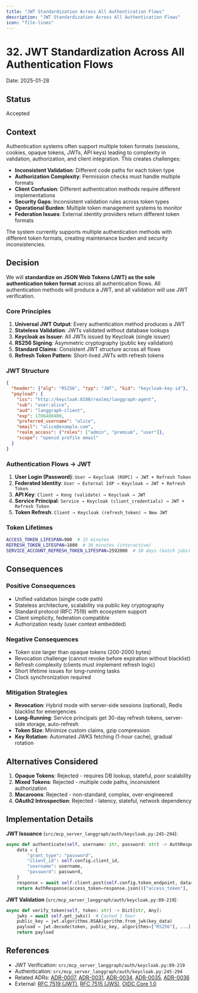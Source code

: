 ```yaml
---
title: "JWT Standardization Across All Authentication Flows"
description: "JWT Standardization Across All Authentication Flows"
icon: "file-lines"
---
```


# 32. JWT Standardization Across All Authentication Flows

Date: 2025-01-28

## Status

Accepted

## Context

Authentication systems often support multiple token formats (sessions, cookies, opaque tokens, JWTs, API keys) leading to complexity in validation, authorization, and client integration. This creates challenges:

- **Inconsistent Validation**: Different code paths for each token type
- **Authorization Complexity**: Permission checks must handle multiple formats
- **Client Confusion**: Different authentication methods require different implementations
- **Security Gaps**: Inconsistent validation rules across token types
- **Operational Burden**: Multiple token management systems to monitor
- **Federation Issues**: External identity providers return different token formats

The system currently supports multiple authentication methods with different token formats, creating maintenance burden and security inconsistencies.

## Decision

We will **standardize on JSON Web Tokens (JWT) as the sole authentication token format** across all authentication flows. All authentication methods will produce a JWT, and all validation will use JWT verification.

### Core Principles

1. **Universal JWT Output**: Every authentication method produces a JWT
2. **Stateless Validation**: JWTs validated without database lookups
3. **Keycloak as Issuer**: All JWTs issued by Keycloak (single issuer)
4. **RS256 Signing**: Asymmetric cryptography (public key validation)
5. **Standard Claims**: Consistent JWT structure across all flows
6. **Refresh Token Pattern**: Short-lived JWTs with refresh tokens

### JWT Structure

```json
{
  "header": {"alg": "RS256", "typ": "JWT", "kid": "keycloak-key-id"},
  "payload": {
    "iss": "http://keycloak:8180/realms/langgraph-agent",
    "sub": "user:alice",
    "aud": "langgraph-client",
    "exp": 1706480400,
    "preferred_username": "alice",
    "email": "alice@example.com",
    "realm_access": {"roles": ["admin", "premium", "user"]},
    "scope": "openid profile email"
  }
}
```

### Authentication Flows → JWT

1. **User Login (Password)**: `User → Keycloak (ROPC) → JWT + Refresh Token`
2. **Federated Identity**: `User → External IdP → Keycloak → JWT + Refresh Token`
3. **API Key**: `Client → Kong (validate) → Keycloak → JWT`
4. **Service Principal**: `Service → Keycloak (client_credentials) → JWT + Refresh Token`
5. **Token Refresh**: `Client → Keycloak (refresh_token) → New JWT`

### Token Lifetimes

```bash
ACCESS_TOKEN_LIFESPAN=900  # 15 minutes
REFRESH_TOKEN_LIFESPAN=1800  # 30 minutes (interactive)
SERVICE_ACCOUNT_REFRESH_TOKEN_LIFESPAN=2592000  # 30 days (batch jobs)
```

## Consequences

### Positive Consequences
- Unified validation (single code path)
- Stateless architecture, scalability via public key cryptography
- Standard protocol (RFC 7519) with ecosystem support
- Client simplicity, federation compatible
- Authorization ready (user context embedded)

### Negative Consequences
- Token size larger than opaque tokens (200-2000 bytes)
- Revocation challenge (cannot revoke before expiration without blacklist)
- Refresh complexity (clients must implement refresh logic)
- Short lifetime issues for long-running tasks
- Clock synchronization required

### Mitigation Strategies
- **Revocation**: Hybrid mode with server-side sessions (optional), Redis blacklist for emergencies
- **Long-Running**: Service principals get 30-day refresh tokens, server-side storage, auto-refresh
- **Token Size**: Minimize custom claims, gzip compression
- **Key Rotation**: Automated JWKS fetching (1-hour cache), gradual rotation

## Alternatives Considered

1. **Opaque Tokens**: Rejected - requires DB lookup, stateful, poor scalability
2. **Mixed Tokens**: Rejected - multiple code paths, inconsistent authorization
3. **Macaroons**: Rejected - non-standard, complex, over-engineered
4. **OAuth2 Introspection**: Rejected - latency, stateful, network dependency

## Implementation Details

**JWT Issuance** (`src/mcp_server_langgraph/auth/keycloak.py:245-294`):
```python
async def authenticate(self, username: str, password: str) -> AuthResponse:
    data = {
        "grant_type": "password",
        "client_id": self.config.client_id,
        "username": username,
        "password": password,
    }
    response = await self.client.post(self.config.token_endpoint, data=data)
    return AuthResponse(access_token=response.json()["access_token"], ...)
```

**JWT Validation** (`src/mcp_server_langgraph/auth/keycloak.py:89-219`):
```python
async def verify_token(self, token: str) -> Dict[str, Any]:
    jwks = await self.get_jwks()  # Cached 1 hour
    public_key = jwt.algorithms.RSAAlgorithm.from_jwk(key_data)
    payload = jwt.decode(token, public_key, algorithms=["RS256"], ...)
    return payload
```

## References

- JWT Verification: `src/mcp_server_langgraph/auth/keycloak.py:89-219`
- Authentication: `src/mcp_server_langgraph/auth/keycloak.py:245-294`
- Related ADRs: [ADR-0007](0007-authentication-provider-pattern.md), [ADR-0031](0031-keycloak-authoritative-identity.md), [ADR-0034](0034-api-key-jwt-exchange.md), [ADR-0035](0035-kong-jwt-validation.md), [ADR-0036](0036-hybrid-session-model.md)
- External: [RFC 7519 (JWT)](https://datatracker.ietf.org/doc/html/rfc7519), [RFC 7515 (JWS)](https://datatracker.ietf.org/doc/html/rfc7515), [OIDC Core 1.0](https://openid.net/specs/openid-connect-core-1_0.html)
